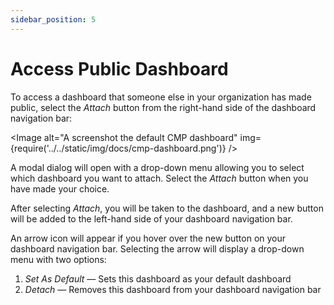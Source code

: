 ```yaml
---
sidebar_position: 5
---
```


# Access Public Dashboard

To access a dashboard that someone else in your organization has made public, select the _Attach_ button from the right-hand side of the dashboard navigation bar:


<Image
  alt="A screenshot the default CMP dashboard"
  img={require('../../static/img/docs/cmp-dashboard.png')}
/>

A modal dialog will open with a drop-down menu allowing you to select which dashboard you want to attach. Select the _Attach_ button when you have made your choice.

After selecting _Attach_, you will be taken to the dashboard, and a new button will be added to the left-hand side of your dashboard navigation bar.

An arrow icon will appear if you hover over the new button on your dashboard navigation bar. Selecting the arrow will display a drop-down menu with two options:

1. _Set As Default_ &mdash; Sets this dashboard as your default dashboard
2. _Detach_ &mdash; Removes this dashboard from your dashboard navigation bar
